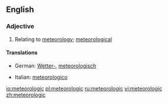 ==English==
===Adjective===
{{en-adj|-}}

#Relating to [[meteorology]]; [[meteorological]]

====Translations====
{{trans-top|meteorologic}}
*German: [[Wetter|Wetter-]], [[meteorologisch]] {{i|scientific}}
{{trans-mid}}
*Italian: [[meteorologico]]
{{trans-bottom}}

[[io:meteorologic]]
[[pl:meteorologic]]
[[ru:meteorologic]]
[[vi:meteorologic]]
[[zh:meteorologic]]